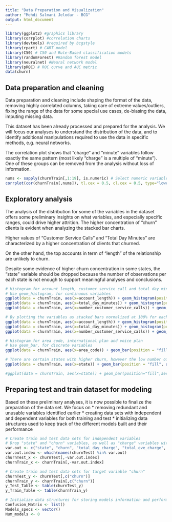 ---
title: "Data Preparation and Visualization"
author: "Mehdi Salmani Jelodar - BCG"
output: html_document
---

```{r echo=FALSE, warning=FALSE, message=FALSE}
library(ggplot2) #graphics library
library(corrplot) #correlation charts
library(devtools) #required by bcgstyle
library(rpart) # CART model
library(C50) # C50 and Rule-Based classification models
library(randomForest) #Random forest model
library(neuralnet) #Neural network model
library(pROC) # ROC curve and AUC metric
data(churn)
```


## Data preparation and cleaning

Data preparation and cleaning include shaping the format of the data, removing highly correlated columns, taking care of extreme values/outliers, fixing the range of the data for some special use cases, de-biasing the data, imputing missing data.

This dataset has been already processed and prepared for the analysis. We will focus our analyses to understand the distribution of the data, and to identify additional manipulations required to use the data in specific methods, e.g. neural networks.

The correlation plot shows that "charge" and "minute" variables follow exactly the same pattern (most likely "charge" is a multiple of "minute"). One of these groups can be removed from the analysis without loss of information.

```{r}
nums <- sapply(churnTrain[,1:19], is.numeric) # Select numeric variables for correlation plot mapping
corrplot(cor(churnTrain[,nums]), tl.cex = 0.5, cl.cex = 0.5, type="lower")
```


## Exploratory analysis

The analysis of the distribution for some of the variables in the dataset offers some preliminary insights on what variables, and especially specific ranges, could drive higher attrition. The higher concentration of "churn" clients is evident when analyzing the stacked bar charts. 

Higher values of "Customer Service Calls" and "Total Day Minutes" are characterized by a higher concentration of clients that churned.

On the other hand, the top accounts in term of "length" of the relationship are unlikely to churn.

Despite some evidence of higher churn concentration in some states, the "state" variable should be dropped because the number of observations per each state is not enough to support meaningful analyses and conclusions.

```{r}
# Histogram for account length, customer service call and total day minutes
# Use geom_histogram, for continuous variables
ggplot(data = churnTrain, aes(x=account_length)) + geom_histogram(position = "fill", binwidth = 10, aes(fill=churn)) + labs(title = "Account Length Distribution Frequency", x = "Account Length", y = "Frequency")
ggplot(data = churnTrain, aes(x=total_day_minutes)) + geom_histogram(position = "fill", binwidth = 10, aes(fill=churn)) + labs(title = "Total Day Minutes Distribution Frequency", x = "Total Day Minutes", y = "Frequency")
ggplot(data = churnTrain, aes(x=number_customer_service_calls)) + geom_histogram(position = "fill", binwidth = 1, aes(fill=churn)) + labs(title = "Customer Service Calls Distribution Frequency", x = "Customer Service Calls", y = "Frequency")

# By plotting the variables as stacked bars normalized at 100% for each bin, we can see interesting patterns emerging
ggplot(data = churnTrain, aes(x=account_length)) + geom_histogram(position = "fill", binwidth = 10, aes(fill=churn)) + labs(title = "Account Length Distribution Frequency", x = "Account Length", y = "Frequency")
ggplot(data = churnTrain, aes(x=total_day_minutes)) + geom_histogram(position = "fill",binwidth = 10, aes(fill=churn)) + labs(title = "Total Day Minutes Distribution Frequency", x = "Total Day Minutes", y = "Frequency")
ggplot(data = churnTrain, aes(x=number_customer_service_calls)) + geom_histogram(position = "fill",binwidth = 1, aes(fill=churn)) + labs(title = "Customer Service Calls Distribution Frequency", x = "Customer Service Calls", y = "Frequency")

# Histogram for area code, international plan and voice plan
# Use geom_bar, for discrete variables
ggplot(data = churnTrain, aes(x=area_code)) + geom_bar(position = "fill", aes(fill=churn)) + labs(title = "Area Code Distribution Frequency", x = "Area Code", y = "Frequency")

# There are certain states with higher churn, however the low number of observations per state suggests that this variable should be removed
ggplot(data = churnTrain, aes(x=state)) + geom_bar(position = "fill", aes(fill=churn)) + labs(title = "State Distribution Frequency", x = "State", y = "Frequency")+ theme(text = element_text(size=8),axis.text.x = element_text(angle=90, vjust=1))

```
```{r echo=FALSE,eval=FALSE}
#ggplot(data = churnTrain, aes(x=state)) + geom_bar(position="fill",aes(fill=churn)) + labs(title = "State Distribution Frequency", x = #"State", y = "Frequency")+ theme(text = element_text(size=8),axis.text.x = element_text(angle=90, vjust=1))
```


## Preparing test and train dataset for modeling 
Based on these preliminary analyses, it is now possible to finalize the preparation of the data set. We focus on 
* removing redundant and unusable variables identified earlier
* creating data sets with independent and dependent variables for both training and test
* initializing data structures used to keep track of the different models built and their performance

```{r}
# Create train and test data sets for independent variables
# Drop "state" and "churn" variables, as well as "charge" variables with perfect positive correlation
var.out <- c("state", "churn", "total_day_charge", "total_eve_charge",  "total_night_charge",  "total_intl_charge")
var.out.index <- which(names(churnTest) %in% var.out)
churnTest_x <- churnTest[,-var.out.index]
churnTrain_x <- churnTrain[,-var.out.index]

# Create train and test data sets for target variable "churn"
churnTest_y <- churnTest[,c("churn")]
churnTrain_y <- churnTrain[,c("churn")]
y_Test_Table <- table(churnTest_y)
y_Train_Table <- table(churnTrain_y)

# Initialize data structures for storing models information and performance
Confusion_Matrix <- list()
Models_specs <- vector()
Num_models <- 0
```

